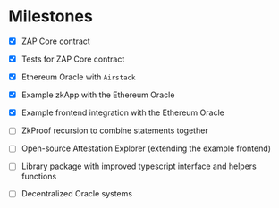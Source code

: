 # Milestones

- [x] ZAP Core contract
- [x] Tests for ZAP Core contract 
- [x] Ethereum Oracle with `Airstack`
- [x] Example zkApp with the Ethereum Oracle
- [x] Example frontend integration with the Ethereum Oracle

- [ ] ZkProof recursion to combine statements together  
- [ ] Open-source Attestation Explorer (extending the example frontend) 
- [ ] Library package with improved typescript interface and helpers functions
- [ ] Decentralized Oracle systems

